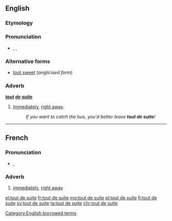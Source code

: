 ==English==

===Etymology===
{{etyl|fr|en}}

===Pronunciation===
* {{enPR|to͞ot'swēt'}}, {{IPA|/ˈtuːtˈswiːt/}}, {{X-SAMPA|/"tu:t"swi:t/}}

===Alternative forms===
* [[toot sweet]] (''anglicised form'')

===Adverb===
'''''[[tout]] [[de]] [[suite]]'''''

# {{context|colloquial|lang=en}} [[immediately |Immediately]], [[right away]].
#: ''If you want to catch the bus, you'd better leave '''tout de suite'''!''

[[Category:English borrowed terms]]

----

==French==

===Pronunciation===
* {{IPA|/tudsɥit/|lang=fr}}, {{X-SAMPA|/tudsHit/}}

===Adverb===
{{fr-adv|head=[[tout]] [[de]] [[suite]]}}

# {{context|idiomatic|lang=fr}} [[immediately]], [[right away]]

[[el:tout de suite]]
[[fr:tout de suite]]
[[mg:tout de suite]]
[[pl:tout de suite]]
[[fi:tout de suite]]
[[sv:tout de suite]]
[[ta:tout de suite]]
[[chr:tout de suite]]